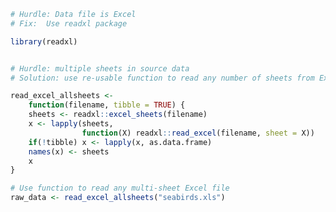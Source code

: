 ```r

# Hurdle: Data file is Excel
# Fix:  Use readxl package

library(readxl)


# Hurdle: multiple sheets in source data
# Solution: use re-usable function to read any number of sheets from Excel

read_excel_allsheets <-
    function(filename, tibble = TRUE) {
    sheets <- readxl::excel_sheets(filename)
    x <- lapply(sheets,
                function(X) readxl::read_excel(filename, sheet = X))
    if(!tibble) x <- lapply(x, as.data.frame)
    names(x) <- sheets
    x
}

```

```r
# Use function to read any multi-sheet Excel file
raw_data <- read_excel_allsheets("seabirds.xls")
```

